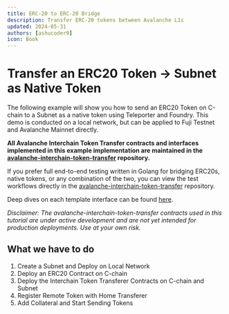 ```yaml
---
title: ERC-20 to ERC-20 Bridge
description: Transfer ERC-20 tokens between Avalanche L1s
updated: 2024-05-31
authors: [ashucoder9]
icon: Book
---
```





# Transfer an ERC20 Token &rarr; Subnet as Native Token

The following example will show you how to send an ERC20 Token on C-chain to a Subnet as a native token using Teleporter and Foundry. This demo is conducted on a local network, but can be applied to Fuji Testnet and Avalanche Mainnet directly.

**All Avalanche Interchain Token Transfer contracts and interfaces implemented in this example implementation are maintained in the [avalanche-interchain-token-transfer](https://github.com/ava-labs/avalanche-interchain-token-transfer/tree/main/contracts/src) repository.**

If you prefer full end-to-end testing written in Golang for bridging ERC20s, native tokens, or any combination of the two, you can view the test workflows directly in the [avalanche-interchain-token-transfer](https://github.com/ava-labs/avalanche-interchain-token-transfer/tree/main/tests/flows) repository.

Deep dives on each template interface can be found [here](https://github.com/ava-labs/avalanche-interchain-token-transfer/blob/main/contracts/README.md).

_Disclaimer: The avalanche-interchain-token-transfer contracts used in this tutorial are under active development and are not yet intended for production deployments. Use at your own risk._

## What we have to do

1. Create a Subnet and Deploy on Local Network
2. Deploy an ERC20 Contract on C-chain
3. Deploy the Interchain Token Transferer Contracts on C-chain and Subnet
4. Register Remote Token with Home Transferer
5. Add Collateral and Start Sending Tokens

<ICTTsetup />